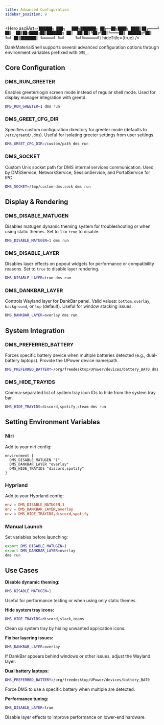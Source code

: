 ```yaml
---
title: Advanced Configuration
sidebar_position: 9
---
```



<Hero
  asciiArt={`██████╗ ███╗   ███╗███████╗
██╔══██╗████╗ ████║██╔════╝
██║  ██║██╔████╔██║███████╗
██║  ██║██║╚██╔╝██║╚════██║
██████╔╝██║ ╚═╝ ██║███████║
╚═════╝ ╚═╝     ╚═╝╚══════╝`}
  hideTitle={true}
/>

DankMaterialShell supports several advanced configuration options through environment variables prefixed with `DMS_`.

## Core Configuration

### DMS_RUN_GREETER

Enables greeter/login screen mode instead of regular shell mode. Used for display manager integration with greetd.

```bash
DMS_RUN_GREETER=1 dms run
```

### DMS_GREET_CFG_DIR

Specifies custom configuration directory for greeter mode (defaults to `/etc/greetd/.dms`). Useful for isolating greeter settings from user settings.

```bash
DMS_GREET_CFG_DIR=/custom/path dms run
```

### DMS_SOCKET

Custom Unix socket path for DMS internal services communication. Used by DMSService, NetworkService, SessionService, and PortalService for IPC.

```bash
DMS_SOCKET=/tmp/custom-dms.sock dms run
```

## Display & Rendering

### DMS_DISABLE_MATUGEN

Disables matugen dynamic theming system for troubleshooting or when using static themes. Set to `1` or `true` to disable.

```bash
DMS_DISABLE_MATUGEN=1 dms run
```

### DMS_DISABLE_LAYER

Disables layer effects on popout widgets for performance or compatibility reasons. Set to `true` to disable layer rendering.

```bash
DMS_DISABLE_LAYER=true dms run
```

### DMS_DANKBAR_LAYER

Controls Wayland layer for DankBar panel. Valid values: `bottom`, `overlay`, `background`, or `top` (default). Useful for window stacking issues.

```bash
DMS_DANKBAR_LAYER=overlay dms run
```

## System Integration

### DMS_PREFERRED_BATTERY

Forces specific battery device when multiple batteries detected (e.g., dual-battery laptops). Provide the UPower device name/path.

```bash
DMS_PREFERRED_BATTERY=/org/freedesktop/UPower/devices/battery_BAT0 dms run
```

### DMS_HIDE_TRAYIDS

Comma-separated list of system tray icon IDs to hide from the system tray bar.

```bash
DMS_HIDE_TRAYIDS=discord,spotify,steam dms run
```

## Setting Environment Variables

### Niri

Add to your niri config:

```kdl
environment {
  DMS_DISABLE_MATUGEN "1"
  DMS_DANKBAR_LAYER "overlay"
  DMS_HIDE_TRAYIDS "discord,spotify"
}
```

### Hyprland

Add to your Hyprland config:

```conf
env = DMS_DISABLE_MATUGEN,1
env = DMS_DANKBAR_LAYER,overlay
env = DMS_HIDE_TRAYIDS,discord,spotify
```

### Manual Launch

Set variables before launching:

```bash
export DMS_DISABLE_MATUGEN=1
export DMS_DANKBAR_LAYER=overlay
dms run
```

## Use Cases

**Disable dynamic theming:**
```bash
DMS_DISABLE_MATUGEN=1
```
Useful for performance testing or when using only static themes.

**Hide system tray icons:**
```bash
DMS_HIDE_TRAYIDS=discord,slack,teams
```
Clean up system tray by hiding unwanted application icons.

**Fix bar layering issues:**
```bash
DMS_DANKBAR_LAYER=overlay
```
If DankBar appears behind windows or other issues, adjust the Wayland layer.

**Dual battery laptops:**
```bash
DMS_PREFERRED_BATTERY=/org/freedesktop/UPower/devices/battery_BAT0
```
Force DMS to use a specific battery when multiple are detected.

**Performance tuning:**
```bash
DMS_DISABLE_LAYER=true
```
Disable layer effects to improve performance on lower-end hardware.

